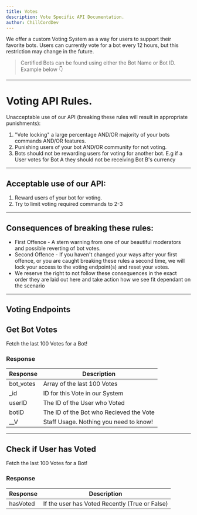```yaml
---
title: Votes
description: Vote Specific API Documentation.
author: ChillCordDev
---
```



We offer a custom Voting System as a way for users to support their favorite bots.
Users can currently vote for a bot every 12 hours, but this restriction may change in the future.

<HTTPHeader type="POST" path="/bots/BOT_ID/vote" />

> Certified Bots can be found using either the Bot Name or Bot ID. Example below 👇

<HTTPHeader type="POST" path="/bots/infinity/vote" />

---

# Voting API Rules.

Unacceptable use of our API (breaking these rules will result in appropriate punishments):

1. "Vote locking" a large percentage AND/OR majority of your bots commands AND/OR features.
2. Punishing users of your bot AND/OR community for not voting.
3. Bots should not be rewarding users for voting for another bot. E.g if a User votes for Bot A they should not be receiving Bot B's currency

---

## Acceptable use of our API:
1. Reward users of your bot for voting.
2. Try to limit voting required commands to 2-3

---

## Consequences of breaking these rules:
* First Offence - A stern warning from one of our beautiful moderators and possible reverting of bot votes.
* Second Offence - If you haven't changed your ways after your first offence, or you are caught breaking these rules a second time, we will lock your access to the voting endpoint(s) and reset your votes.
* We reserve the right to not follow these consequences in the exact order they are laid out here and take action how we see fit dependant on the scenario

---

## Voting Endpoints

## Get Bot Votes
Fetch the last 100 Votes for a Bot!

<HTTPHeader type="GET" path="votes/:botID" />

### Response 

| Response        | Description                                           |
| --------------- | ----------------------------------------------------- |
| bot_votes       | Array of the last 100 Votes                           |
| _id             | ID for this Vote in our System                        |
| userID          | The ID of the User who Voted                          |
| botID           | The ID of the Bot who Recieved the Vote               |
| __V             | Staff Usage. Nothing you need to know!                |

---

## Check if User has Voted
Fetch the last 100 Votes for a Bot!

<HTTPHeader type="GET" path="votes/:botID/:userID" />

### Response 

| Response        | Description                                           |
| --------------- | ----------------------------------------------------- |
| hasVoted        | If the user has Voted Recently (True or False)        |
